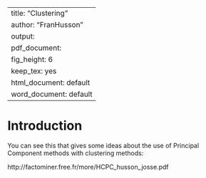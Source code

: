 <!--
%\VignetteEngine{knitr::knitr}
%\VignetteIndexEntry{clustering}
-->

---
title: "Clustering"
author: "Fran\ccois Husson"
output:
  pdf_document:
    fig_height: 6
    keep_tex: yes
  html_document: default
  word_document: default
---


# Introduction

You can see this that gives some ideas about the use of Principal Component methods 
with clustering methods:

http://factominer.free.fr/more/HCPC_husson_josse.pdf
